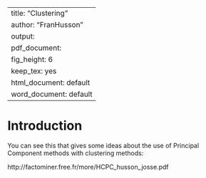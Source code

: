 <!--
%\VignetteEngine{knitr::knitr}
%\VignetteIndexEntry{clustering}
-->

---
title: "Clustering"
author: "Fran\ccois Husson"
output:
  pdf_document:
    fig_height: 6
    keep_tex: yes
  html_document: default
  word_document: default
---


# Introduction

You can see this that gives some ideas about the use of Principal Component methods 
with clustering methods:

http://factominer.free.fr/more/HCPC_husson_josse.pdf
